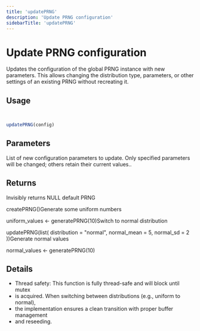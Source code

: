 ```yaml
---
title: 'updatePRNG'
description: 'Update PRNG configuration'
sidebarTitle: 'updatePRNG'
---
```


# Update PRNG configuration


 Updates the configuration of the global PRNG instance with new parameters.
 This allows changing the distribution type, parameters, or other settings
 of an existing PRNG without recreating it.

## Usage

```r


updatePRNG(config)
```

## Parameters

<ParamField body="config" type="any">
  List of new configuration parameters to update.
  Only specified
 parameters will be changed; others retain their current values..
</ParamField>

## Returns


 Invisibly returns NULL
  default PRNG

 createPRNG()Generate some uniform numbers

 uniform_values <- generatePRNG(10)Switch to normal distribution

 updatePRNG(list(
 distribution = "normal",
 normal_mean = 5,
 normal_sd = 2
 ))Generate normal values

 normal_values <- generatePRNG(10)

## Details


- Thread safety: This function is fully thread-safe and will block until mutex
- is acquired. When switching between distributions (e.g., uniform to normal),
- the implementation ensures a clean transition with proper buffer management
- and reseeding.
